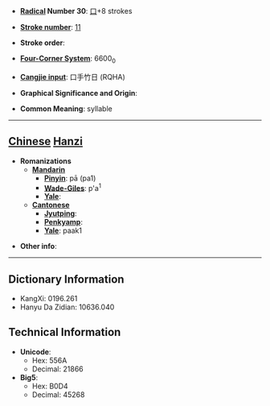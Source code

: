 * '''[[Wiktionary:Chinese radical index| Radical]] Number 30''': [[Wiktionary:Chinese radical index 口|口]]+8 strokes

* '''[[Wiktionary:Chinese total strokes index|Stroke number]]''': [[Wiktionary:Chinese total strokes index 11|11]]

* '''Stroke order''': 

* '''[[Wiktionary:Chinese four corner index|Four-Corner System]]''': 6600<sub>0</sub>

* '''[[Wiktionary:Chinese Cangjie index|Cangjie input]]''': 口手竹日 (RQHA)

* '''Graphical Significance and Origin''': 

* '''Common Meaning''': syllable

----

== [[Chinese]] [[Hanzi]] ==

* '''Romanizations'''
** '''[[Mandarin]]'''
*** '''[[Pinyin]]''': pā (pa1)
*** '''[[Wade-Giles]]''': p'a<sup>1</sup>
*** '''[[Yale]]''': 
** '''[[Cantonese]]'''
*** '''[[Jyutping]]''':
*** '''[[Penkyamp]]''': 
*** '''[[Yale]]''': paak1

* '''Other info''': 

----

== Dictionary Information ==

* KangXi: 0196.261
* Hanyu Da Zidian: 10636.040

== Technical Information ==

* '''Unicode''':
** Hex: 556A
** Decimal: 21866
* '''Big5''':
** Hex: B0D4
** Decimal: 45268